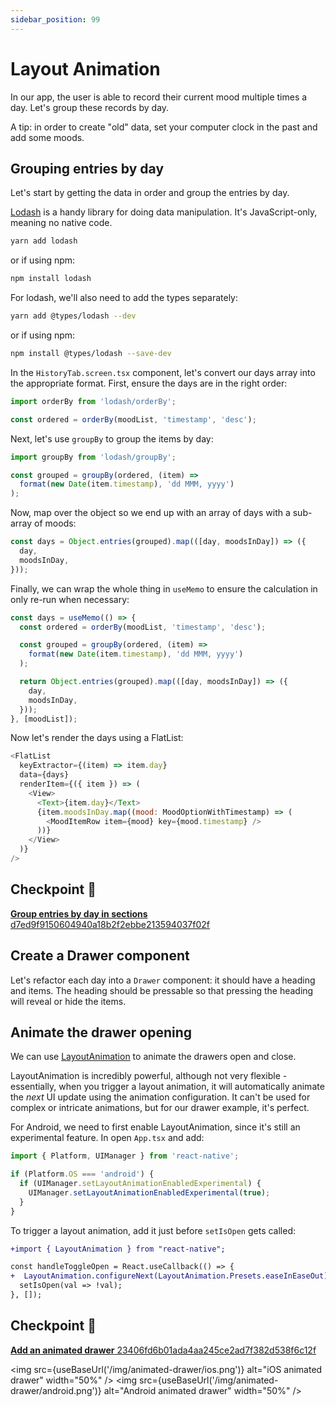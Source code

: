 ```yaml
---
sidebar_position: 99
---
```



# Layout Animation

In our app, the user is able to record their current mood multiple times a day. Let's group these records by day.

A tip: in order to create "old" data, set your computer clock in the past and add some moods.

## Grouping entries by day

Let's start by getting the data in order and group the entries by day.

[Lodash](https://lodash.com/) is a handy library for doing data manipulation. It's JavaScript-only, meaning no native code.

```bash
yarn add lodash
```

or if using npm:

```bash
npm install lodash
```

For lodash, we'll also need to add the types separately:

```bash
yarn add @types/lodash --dev
```

or if using npm:

```bash
npm install @types/lodash --save-dev
```

In the `HistoryTab.screen.tsx` component, let's convert our days array into the appropriate format. First, ensure the days are in the right order:

```js
import orderBy from 'lodash/orderBy';

const ordered = orderBy(moodList, 'timestamp', 'desc');
```

Next, let's use `groupBy` to group the items by day:

```js
import groupBy from 'lodash/groupBy';

const grouped = groupBy(ordered, (item) =>
  format(new Date(item.timestamp), 'dd MMM, yyyy')
);
```

Now, map over the object so we end up with an array of days with a sub-array of moods:

```js
const days = Object.entries(grouped).map(([day, moodsInDay]) => ({
  day,
  moodsInDay,
}));
```

Finally, we can wrap the whole thing in `useMemo` to ensure the calculation in only re-run when necessary:

```js
const days = useMemo(() => {
  const ordered = orderBy(moodList, 'timestamp', 'desc');

  const grouped = groupBy(ordered, (item) =>
    format(new Date(item.timestamp), 'dd MMM, yyyy')
  );

  return Object.entries(grouped).map(([day, moodsInDay]) => ({
    day,
    moodsInDay,
  }));
}, [moodList]);
```

Now let's render the days using a FlatList:

```js
<FlatList
  keyExtractor={(item) => item.day}
  data={days}
  renderItem={({ item }) => (
    <View>
      <Text>{item.day}</Text>
      {item.moodsInDay.map((mood: MoodOptionWithTimestamp) => (
        <MoodItemRow item={mood} key={mood.timestamp} />
      ))}
    </View>
  )}
/>
```

## Checkpoint 🔗

[**Group entries by day in sections** d7ed9f9150604940a18b2f2ebbe213594037f02f](https://github.com/kadikraman/mood-tracker/commit/d7ed9f9150604940a18b2f2ebbe213594037f02f)

## Create a Drawer component

Let's refactor each day into a `Drawer` component: it should have a heading and items. The heading should be pressable so that pressing the heading will reveal or hide the items.

## Animate the drawer opening

We can use [LayoutAnimation](https://reactnative.dev/docs/layoutanimation) to animate the drawers open and close.

LayoutAnimation is incredibly powerful, although not very flexible - essentially, when you trigger a layout animation, it will automatically animate the _next_ UI update using the animation configuration. It can't be used for complex or intricate animations, but for our drawer example, it's perfect.

For Android, we need to first enable LayoutAnimation, since it's still an experimental feature. In open `App.tsx` and add:

```js
import { Platform, UIManager } from 'react-native';

if (Platform.OS === 'android') {
  if (UIManager.setLayoutAnimationEnabledExperimental) {
    UIManager.setLayoutAnimationEnabledExperimental(true);
  }
}
```

To trigger a layout animation, add it just before `setIsOpen` gets called:

```diff
+import { LayoutAnimation } from "react-native";

const handleToggleOpen = React.useCallback(() => {
+  LayoutAnimation.configureNext(LayoutAnimation.Presets.easeInEaseOut);
  setIsOpen(val => !val);
}, []);
```

## Checkpoint 🔗

[**Add an animated drawer** 23406fd6b01ada4aa245ce2ad7f382d538f6c12f](https://github.com/kadikraman/mood-tracker/commit/23406fd6b01ada4aa245ce2ad7f382d538f6c12f)

<img
  src={useBaseUrl('/img/animated-drawer/ios.png')}
  alt="iOS animated drawer"
  width="50%"
/>
<img
  src={useBaseUrl('/img/animated-drawer/android.png')}
  alt="Android animated drawer"
  width="50%"
/>
